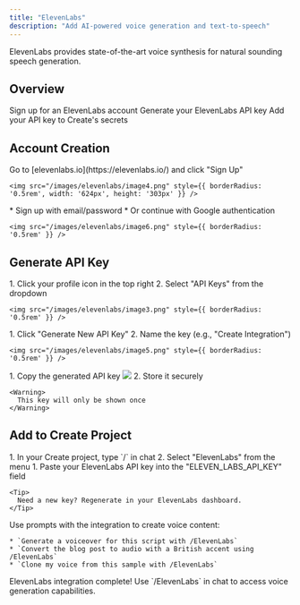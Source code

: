 ```yaml
---
title: "ElevenLabs"
description: "Add AI-powered voice generation and text-to-speech"
---
```


ElevenLabs provides state-of-the-art voice synthesis for natural sounding speech generation.

## Overview

<CardGroup cols={2}>
  <Card title="Create Account" icon="user">
    Sign up for an ElevenLabs account
  </Card>
  <Card title="Get API Key" icon="key">
    Generate your ElevenLabs API key
  </Card>
  <Card title="Connect to Create" icon="plug">
    Add your API key to Create's secrets
  </Card>
</CardGroup>

## Account Creation

<Steps>
  <Step title="Visit ElevenLabs Website">
    Go to [elevenlabs.io](https://elevenlabs.io/) and click "Sign Up"
    
    <img src="/images/elevenlabs/image4.png" style={{ borderRadius: '0.5rem', width: '624px', height: '303px' }} />
  </Step>

  <Step title="Choose Signup Method">
    * Sign up with email/password
    * Or continue with Google authentication
    
    <img src="/images/elevenlabs/image6.png" style={{ borderRadius: '0.5rem' }} />
  </Step>
</Steps>

## Generate API Key

<Steps>
  <Step title="Access Profile Settings">
    1. Click your profile icon in the top right
    2. Select "API Keys" from the dropdown
    
    <img src="/images/elevenlabs/image3.png" style={{ borderRadius: '0.5rem' }} />
  </Step>

  <Step title="Create New Key">
    1. Click "Generate New API Key"
    2. Name the key (e.g., "Create Integration")
    
    <img src="/images/elevenlabs/image5.png" style={{ borderRadius: '0.5rem' }} />
  </Step>

  <Step title="Copy Your Key">
    1. Copy the generated API key
     <img src="/images/elevenlabs/image8.png" style={{ borderRadius: '0.5rem' }} />
    2. Store it securely
    
    <Warning>
      This key will only be shown once
    </Warning>
  </Step>
</Steps>

## Add to Create Project

<Steps>
  <Step title="Add the Integration">
    1. In your Create project, type `/` in chat
    2. Select "ElevenLabs" from the menu
  </Step>

  <Step title="Add Your API Key">
    1. Paste your ElevenLabs API key into the "ELEVEN_LABS_API_KEY" field
    
    <Tip>
      Need a new key? Regenerate in your ElevenLabs dashboard.
    </Tip>
  </Step>

  <Step title="Start Generating">
    Use prompts with the integration to create voice content:
    
    * `Generate a voiceover for this script with /ElevenLabs`
    * `Convert the blog post to audio with a British accent using /ElevenLabs`
    * `Clone my voice from this sample with /ElevenLabs`
  </Step>
</Steps>

<Note type="success">
  ElevenLabs integration complete! Use `/ElevenLabs` in chat to access voice generation capabilities.
</Note>
